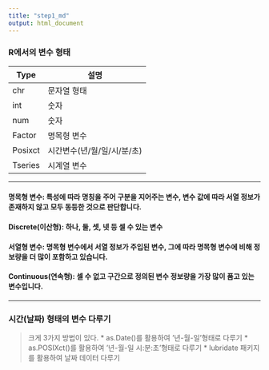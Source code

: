 ---
title: "step1_md"
output: html_document
---



### R에서의 변수 형태

Type | 설명
-|-
chr|문자열 형태
int|숫자
num|숫자
Factor|명목형 변수
Posixct|시간변수(년/월/일/시/분/초)
Tseries|시계열 변수
-----------------------

#### 명목형 변수: 특성에 따라 명칭을 주어 구분을 지어주는 변수, 변수 값에 따라 서열 정보가 존재하지 않고 모두 동등한 것으로 판단합니다.
#### Discrete(이산형): 하나, 둘, 셋, 넷 등 셀 수 있는 변수
#### 서열형 변수: 명목형 변수에서 서열 정보가 주입된 변수, 그에 따라 명목형 변수에 비해 정보량을 더 많이 포함하고 있습니다.
#### Continuous(연속형): 셀 수 없고 구간으로 정의된 변수 정보량을 가장 많이 품고 있는 변수입니다.

----------------------

### 시간(날짜) 형태의 변수 다루기
> 크게 3가지 방법이 있다.
* as.Date()를 활용하여 '년-월-일'형태로 다루기
* as.POSIXct()를 활용하여 '년-월-일 시:분:초'형태로 다루기
* lubridate 패키지를 활용하여 날짜 데이터 다루기